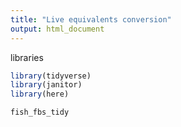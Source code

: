 ```yaml
---
title: "Live equivalents conversion"
output: html_document
---
```


libraries

```r

library(tidyverse)
library(janitor)
library(here)

```

```r
fish_fbs_tidy
```

```r

```

